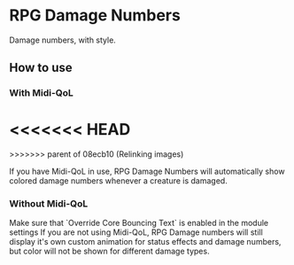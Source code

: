 
# RPG Damage Numbers
Damage numbers, with style.

## How to use

### With Midi-QoL
<<<<<<< HEAD
<ImageButBetter src="/public/images/RPG-Damage-Numbers/Rdnsettings.png" alt="Module Settings" width={2000} height={2000} className={styles.wikiimage}/>
=======
<ImageButBetter src="/../public/images/RPG-Damage-Numbers/Rdnsettings.png" alt="Module Settings" width={2000} height={2000} className={styles.wikiimage}/>
>>>>>>> parent of 08ecb10 (Relinking images)

If you have Midi-QoL in use, RPG Damage Numbers will automatically show
colored damage numbers whenever a creature is damaged.


### Without Midi-QoL

<Callout type='warning' emoji='⚠️'>
Make sure that `Override Core Bouncing Text` is enabled in the module
settings
</Callout>
If you are not using Midi-QoL, RPG Damage numbers will still display
it's own custom animation for status effects and damage numbers, but
color will not be shown for different damage types.


